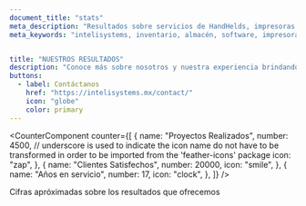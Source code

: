 ```yaml
---
document_title: "stats"
meta_description: "Resultados sobre servicios de HandHelds, impresoras industriales y software especializado."
meta_keywords: "intelisystems, inventario, almacén, software, impresoras, handheld"


title: "NUESTROS RESULTADOS"
description: "Conoce más sobre nosotros y nuestra experiencia brindando servicios de HandHeld, Impresoras y de Software para la toma de inventario."
buttons:
  - label: Contáctanos
    href: "https://intelisystems.mx/contact/"
    icon: "globe"
    color: primary
---
```


<CounterComponent
  counter={[
    {
      name: "Proyectos Realizados",
      number: 4500,
      // underscore is used to indicate the icon name do not have to be transformed in order to be imported from the 'feather-icons' package
      icon: "zap",
    },
    {
      name: "Clientes Satisfechos",
      number: 20000,
      icon: "smile",
    },
    {
      name: "Años en servicio",
      number: 17,
      icon: "clock",
    },
  ]}
/>

<p class="text-text-disabled text-sm text-center mt-4">Cifras apróximadas sobre los resultados que ofrecemos</p>
<br/>